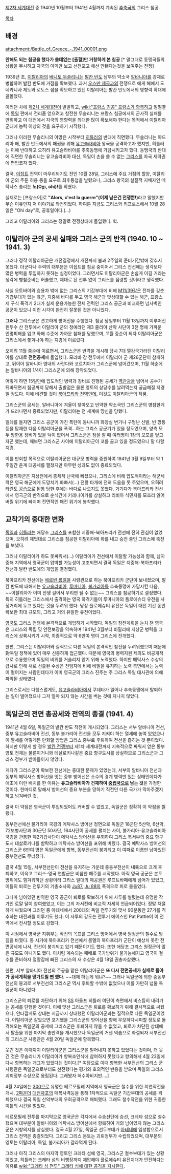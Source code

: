 [[제2차 세계대전]] 중 1940년 10월부터 1941년 4월까지 계속된 [[추축국]]의 그리스 침공.

[[목차]]

== 배경 ==
attachment:/Battle_of_Greece_-_1941_00001.png

'''안해도 되는 침공을 했다가 쓸데없는 [출혈]만 거창하게 본 침공''' [* 말그대로 동맹국들의 상황을 무시하고 자국의 이익만 보고 선전포고 해선 안됀다는것을 보여주는 전쟁]

1939년 초, [[이탈리아]]의 [[베니토 무솔리니]]는 [[발칸 반도]] 남부의 약소국 [[알바니아]]를 강제로 병합하여 발칸 반도에 거점을 확보했다. 과거 [[오스만 제국]]과의 전쟁으로 에게 해에서 도네카니사 제도와 로도스 섬을 확보하고 있던 이탈리아는 발칸 반도에서의 영향력 확대에 골몰했다.

이러던 차에 [[제2차 세계대전]]이 발발하고, [[wiki:"프랑스 침공" 프랑스가 항복]]하고 얼떨결에 [[독일]] 편에서 전리품 얻으려고 참전한 무솔리니는 프랑스 침공에서의 군사적 실패를 만회하고 이 대전에서 자국의 영향력을 최대한 많이 확보해야 한다는 목적에서 이탈리아 군대에 능력 이상의 것을 요구하기 시작했다.

그러나 이러한 무솔리니의 야망은 시작부터 [[히틀러]]의 반대에 직면했다. 무솔리니는 아드리아 해, 발칸 반도에서의 패권을 위해 [[유고슬라비아]] 왕국을 공격하고자 했지만, 히틀러는 이에 반대하고 오히려 유고슬라비아를 추축동맹에 가담시키고자 했다. 동맹국의 반대에 직면한 무솔리니는 유고슬라비아 대신, 독일이 손을 쓸 수 없는 [[그리스]]를 자국 세력권에 편입코자 했다.

결국, [[이집트]] 전역이 마무리되기도 전인 10월 28일, 그리스에 주요 거점의 할양, 이탈리아 군의 주둔 허용 등을 요구로 최후통첩을 날렸으나, 그리스 왕국의 실질적 지배자인 메탁사스 총리는 '''노(Οχι, ohi)!'''를 외쳤다.

실제로는 [프랑스어]로 '''"Alors, c'est la guerre"(이제 남은건 전쟁뿐!)'''라고 말했지만 무슨 이유인지 저 이야기로 와전되었다. 하여튼 지금도 그리스와 키프로스에서 10월 28일은 "Ohi day"로, 공휴일이다.(…)

그리고 이탈리아와 그리스는 정말로 전쟁상태에 돌입했다. 헉.
== 이탈리아 군의 공세 실패와 그리스 군의 반격 (1940. 10 ~ 1941. 3) ==
그러나 정작 이탈리아군은 개전결정에서 개전까지 불과 2주일의 준비기간밖에 갖추지 못했다. 더군다나 주력의 대부분은 이집트를 침공 중이어서 그리스 전선에는 생각보다 많은 병력을 투입하지 못하는 실정이었다. 그러면서도 이탈리아군은 손쉽게 이길 거라는 생각에 병참준비는 허술했고, 제대로 된 전투 없이 그리스를 점령할 것이라고 생각했다. 

사실 오토바이와 승용차 밖에 없는 그리스의 기갑부대에 비해 [[M11/39]]같은 전차를 갖춘 기갑부대가 있는 육군, 지중해 바다를 두고 영국 해군과 맞상대할 수 있는 해군, 프랑스제 구식 폭격기 2대가 실제 운용가능한 전체 전력인 그리스 공군과 비교하면 넘사벽인 공군이 있으니 이런 시각이 완전히 잘못된 것은 아니었다.

'''그러나''' 그리스군은 견고하게 방어전을 수행했다. 침공 당일부터 11월 13일까지 이루어진 핀두수 산 전투에서 이탈리아 군의 정예라던 제3 줄리아 산악 사단이 3천 명에 가까운 인명피해를 입고 와해 수준에 가까운 참패를 당했으며, 11월 중순이 되자 이탈리아군은 그리스에서 쫓겨나야 하는 지경에 이르렀다.

오히려 11월 중순에 이르면서, 그리스군은 반격을 개시해 당시 7대 열강국가라던 이탈리아를 상대로 '''전면공세'''에 돌입했다. 모라바 강 전투에서 이탈리아 군 제26군단이 참패하고, 뒤이어 알바니아 영내의 사란다와 코르치아가 그리스군에 넘어갔으며, 11월 하순에는 알바니아의 1/4이 그리스군에 의해 장악되었다. 

어떻게 하면 15일만에 압도적인 병력과 장비로 진행된 공세가 [[역관광]]을 넘어서 공수가 뒤바뀌면서 침공까지 당해서 출발점은 물론 영토의 상당수를 날려먹는지 궁금해질 지경일 정도다. 이에 비견할 것이 [[북아프리카 전역]]인데, 이것도 이탈리아군의 작품.

그리스군의 공세는, 알바니아에 겨울이 찾아오고 빈약한 약소국인 그리스군의 병참한계가 드러나면서 종료되었지만, 이탈리아는 전 세계에 망신을 당했다.

일례를 들자면 그리스 공군이 가진 폭탄이 동나니까 화장실 변기나 구멍난 신발, 빈 깡통등을 탑재한 다음 이탈리아군을 폭격…하는 그리스 공군기가 있을 정도였으며, 양측 모두 방한용 장비가 있을 턱이 없어서 그리스군은 잠을 잘 때 여러명이 1장의 모포를 덮고 자곤 했는데, 깨보면 그리스군 사이에 이탈리아군이 코를 골고 있을 정도였으니 말 다할 지경. 

이를 만회할 목적으로 이탈리아군은 대규모 병력을 증원하여 1941년 3월 9일부터 약 1주일간 춘계 대공세를 펼쳤지만 아무런 성과도 없이 종료되었다.

이탈리아군은 지상전에서 총체적 난국에 빠졌으나, 그리스에 비해 압도적이라는 해군세력은 영국 해군에게 도망치기 바빠서(…) 전황 타개에 전혀 도움을 못 주었으며, 오히려 [[타란토 공습]]으로 된통 당한 후에는 바다로 나오지도 못했다. 거기다가 북아프리카 전선에서 영국군의 반격으로 순식간에 키레나이카를 상실하고 리비아 식민지를 모조리 잃어버릴 위기에 빠지며 전면적인 패전 위기에 봉착했다.

== 교착기의 중대한 변화 ==
[[독일]]과 [[히틀러]]는 애당초 [[그리스]]를 포함한 지중해-북아프리카 전선에 전혀 관심이 없었으며, 오히려 제멋대로 그리스를 침공한 이탈리아에 화를 내고 승전 중인 그리스에 축전을 보냈다.

그러나 이탈리아가 하도 못싸워서(…) 이탈리아가 전선에서 이탈할 가능성과 함께, 남지중해 지역에서 영국군이 압박할 가능성이 고조되면서 결국 독일은 지중해-북아프리카 전선과 발칸 반도에의 개입을 결정했다.

북아프리카 전선에는 [[에르빈 롬멜]]을 사령관으로 하는 북아프리카 군단이 보내졌으며, 발칸 반도에 대해서는 [[유고슬라비아]], [[루마니아]], [[불가리아]]를 추축동맹에 가담시킨 다음, ~~이탈리아가 이미 전쟁 걸어서 우리편 될 수 없는~~ 그리스를 침공하기로 결정했다. 특히 히틀러는 그리스에서 출격하는 영국 폭격기들이 루마니아의 플로에슈티 유전을 사정거리에 두고 있다는 것을 두려워 했다. 당장 플로에슈티 유전은 독일이 대전 기간 동안 확보한 최대 규모의, 그리고 거의 유일한 유전이었다.

[[영국]]도 그리스 전쟁에 본격적으로 개입하기 시작했다. 독일의 참전계획을 눈치 챈 영국은 그리스의 독립 및 안전보장을 약속하며 1941년 3월부터 비밀리에 지상군 병력을 그리스에 상륙시키기 시작, 최종적으로 약 6만여 명이 그리스에 전개했다.

한편, 그리스는 이탈리아와 질적으로 다른 독일의 본격적인 참전을 두려워했으며 때문에 對독일 정책에 있어 매우 신중하게 접근했다. 때문에 영국의 병력지원 제의도 비공개적으로 수용했으며 독일의 비위를 거슬리지 않기 위해 노력했다. 하지만 메탁사스 수상의 급사로 인해 새로 선출된 수상은 전임자에 비해 비밀을 유지하는 노력 측면에서는 능력이 떨어지는 사람인데다가 이미 영국군의 그리스 진주는 주 그리스 독일 대사관에 의해 파악된 상태였다.

그리스로서는 다행스럽게도, [[유고슬라비아]]에서 쿠데타가 일어나 추축동맹에서 탈퇴하는 일이 벌어졌으나 그저 얼마 되지 않는 시간을 버는 것에 지나지 않았다.

== 독일군의 전면 총공세와 전역의 종결 (1941. 4) ==
1941년 4월 6일, 독일군의 발칸 반도 작전이 개시되었다. 그리스는 서부 알바니아 전선, 중부 유고슬라비아 전선, 동부 불가리아 전선을 모두 지켜야 하는 열세에 놓여 있었으나 이 열세를 어떻게든 만회할 방법은 그리스 중부로 후퇴하여 전선을 좁히는 것 뿐이었다. 하지만 이렇게 할 경우 [[발칸 전쟁]]부터 제1차 세계대전까지 지속적으로 싸워서 얻은 동부 영토 전체는 물론이거니와 테살로키나같은 중요 항구도시를 상실하므로 그리스군과 그리스 정부가 받아들이지 않았다.

게다가 그리스군이 확보한 전선에는 중대한 문제가 있었는데, 서부의 알바니아 전선과 동부의 메탁사스 방어선을 잇는 중부 방어선은 소수의 경계 병력만 있는 상태인데다가 애초에 이런 배치를 한 이유는 '''유고슬라비아가 건재하여 [[중립국]]으로 남는 것'''을 가정한 것이다. 한마디로 말해서 방어선의 중요 부분을 망하기 직전인 다른 국가가 막아주겠지 하고 넘겨버린 것.

결국 이 약점은 영국군이 투입되었어도 커버할 수 없었고, 독일군은 정확히 이 약점을 찔렀다. 

동부전선에선 불가리아 국경의 메탁사스 방어선 정면으로 독일군 18군단 5산악, 6산악, 72보병사단과 30군단 50사단, 164사단이 공세를 펼치는 사이, 불가리아-유고슬라비아 국경을 관통한 제2기갑사단이 메탁사스 방어선을 우회하여 그리스 북서부의 중요 항구도시 테살로키나를 함락하고 메탁사스 방어선을 포위해 버렸다. 결국 메탁사스 방어선의 그리스군 6만여 명은 독일군에게 항복, 동부전선이 붕괴되고 이 여파로 이름만 남아있던 중부전선도 무너졌다.

결국 4월 15일, 서부전선만이 전선을 유지하는 가운데 중동부전선이 내륙으로 크게 후퇴하고, 이윽고 그리스-영국 연합군은 비참한 패주를 시작했다. 아직 영국 공군은 본토방위에도 힘겨워하던 상황이라 그리스 일대의 제공권은 루프트바페에게 넘어가 있었고, 이들의 퇴로는 전투기의 기총소사와 [[Ju87]], [[Ju 88]]의 폭격으로 피로 물들었다. 

그나마 남아있던 빈약한 영국 공군이 퇴로를 확보하기 위해 사투를 벌렸는데 유명한 작가인 로얄 달이 참여했었고, 이는 그의 자서전에 비교적 자세히 언급되어있다. 정말 처절하게 싸웠으며 그러던 중 아테네에서 200대의 독일 전투기와 맞서 90분동안 27기를 격추하는 대전과를 이루기도 했다. 이 사투의 강도는 전투기 에이스인 Pat Pattle이 이 전역에서 전사할 정도로 강했다.

이 시점에서 영국군 지휘부는 작전의 목표를 그리스 방어에서 영국 원정군의 철수로 방침을 바꿨다. 동 시기에 북아프리카 전선에서 롬멜의 북아프리카 군단이 예상치 못한 전면공세에 나서, 전선이 붕괴되고 있기 때문이기도 했다. 또한 애당초 그리스 원정군이 많은 규모도 아니기도 했다. 이처럼 계속되는 패배로 국가방위가 불가능해지고 영국이 철수를 준비하자 절망감에 빠진 그리스의 새 수상은 4월 18일 권총자살했다.

한편, 서부 알바니아 전선의 주공을 맡은 이탈리아군은 '''또 다시 전면공세가 실패로 돌아가 공세계획을 망가트릴 뻔 했다.''' ~~대체 하는게 뭐냐?~~ 그러나 독일군에 의한 중동부 전선의 붕괴로 서부전선의 그리스군 역시 후퇴할 수밖에 없었으나 이를 가만히 냅둘 독일군이 아니었다.

그리스군의 퇴로를 차단하기 위해 [[SS]] 아돌프 히틀러 여단이 측면에서 비스듬히 내려가는 공세를 단행한 것이다. 이에 맞선 그리스군은 퇴로를 확보하기 위해 결사적으로 싸웠으나, 안타깝게도 상대는 지금까지 상대했던 이탈리아군과는 질적으로 다른 독일군이었다. 이탈리아군 같았으면 포기했을 그리스군의 방어선을 향해 무모하다시피할 정도로 돌격해오는 독일군의 공세에 그리스군은 후퇴하지 않을 수 없었고, 퇴로가 차단된 상태에서 탈출을 위한 마지막 총반격을 개시했으나 독일군의 거센 역습으로 좌절되자 서부전선의 그리스군 사령관은 4월 20일 독일군에 항복했다. 

웃긴 것은 이때까지 이탈리아군은 그리스군을 밀어내지 못하고 있었다는 것이며, 더 웃긴 것은 무솔리니가 이탈리아가 항복조인식에 참여하지 못했다고 항의해서 4월 23일에 다시 항복하는 개그가 있었다는 것이다.[* 여담으로 이때 항복한 서부전선의 그리스 군 사령관은 독일군으로부터도 선전했다는 평가와 호의적인 반응을 받으며 독일의 그리스 괴뢰정부 수상으로 옹립된다. 그래봤자 허수아비지만….]

4월 24일에는 [[300]]으로 유명한 테르모필레 지역에서 영국군은 철수를 위한 지연작전을 개시, [[2파운더]] [[대전차포]]의 매복사격등을 통해 1차적으로 독일군 기갑부대의 공세를 격퇴했으나 결국 독일 산악부대의 우회공격으로 패퇴했다. 그래도 철수작전을 위한 귀중한 이틀의 시간을 벌었다.

테르모필레 전투를 마지막으로 영국군은 각지에서 수송선단에 승선, 크레타 섬으로 철수했으며 대부분이 알바니아와 메탁사스 방어선에서 항복하여 거의 남아있지 않는 그리스 군은 저항의지를 상실했다. 결국 4월 27일, 독일군 선두부대가 [[아테네]]에 입성함으로서 그리스 전역은 종결되었다. 그리고 그리스 본토는 괴뢰정부가 수립되었으며, 대부분의 영토는 이탈리아, 독일, 불가리아가 갈라먹게 된다.

그러나 아직 그리스의 마지막 영토인 크레타 섬에 영국, 그리스군 철수부대가 있는 상황이었고, 히틀러는 크레타 섬의 비행장까지 제압해야 플로에슈티 유전지대가 안전하다는 이유로 [[wiki:"크레타 섬 전투" 크레타 섬에 대한 공격을 지시]]한다.
